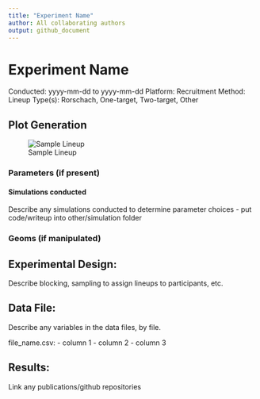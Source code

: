 ```yaml
---
title: "Experiment Name"
author: All collaborating authors
output: github_document
---
```


# Experiment Name

Conducted: yyyy-mm-dd to yyyy-mm-dd
Platform: 
Recruitment Method:
Lineup Type(s): Rorschach, One-target, Two-target, Other


## Plot Generation

![Sample Lineup](plots/pngs/xxx.png)

### Parameters (if present)

#### Simulations conducted
Describe any simulations conducted to determine parameter choices - put code/writeup into other/simulation folder

### Geoms (if manipulated)


## Experimental Design:

Describe blocking, sampling to assign lineups to participants, etc.

## Data File:

Describe any variables in the data files, by file. 

file_name.csv:
    - column 1
    - column 2
    - column 3

## Results: 

Link any publications/github repositories
